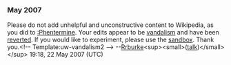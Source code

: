 <article id="11362689" title=User talk:Solllss>
	<talkpage id="11362689" title="User talk:Solllss">

=== May 2007 ===
{{{icon|[[Image:Information.svg|25px]] }}}Please do not add unhelpful and unconstructive content to Wikipedia, as you did to [[:Phentermine]]. Your edits appear to be [[Wikipedia:Vandalism|vandalism]] and have been [[Help:Reverting|reverted]]. If you would like to experiment, please use the [[Wikipedia:Sandbox|sandbox]]. Thank you.&lt;!-- Template:uw-vandalism2 --&gt; --[[User:Rrburke|Rrburke]]&lt;sup&gt;&lt;small&gt;([[User_talk:Rrburke|talk]])&lt;/small&gt;&lt;/sup&gt; 19:18, 22 May 2007 (UTC)
	</talkpage>
</article>